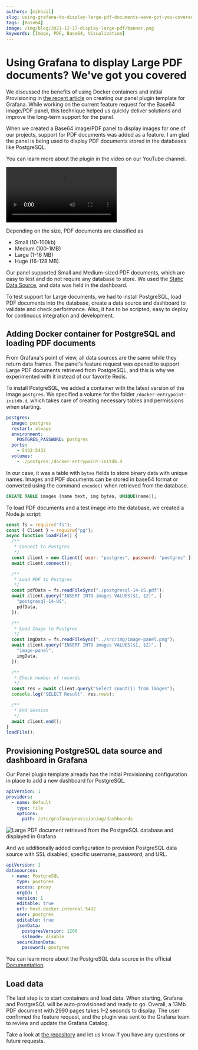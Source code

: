 ```yaml
---
authors: [mikhail]
slug: using-grafana-to-display-large-pdf-documents-weve-got-you-covered-4e654e8d4bce
tags: [Base64]
image: /img/blog/2021-12-17-display-large-pdf/banner.png
keywords: [Image, PDF, Base64, Visualization]
---
```



# Using Grafana to display Large PDF documents? We've got you covered

We discussed the benefits of using Docker containers and initial Provisioning in [the recent article](/blog/display-base64-encoded-images-from-any-data-source-on-your-dashboard-398a99ba5b5e) on creating our panel plugin template for Grafana. While working on the current feature request for the Base64 image/PDF panel, this technique helped us quickly deliver solutions and improve the long-term support for the panel.

<!--truncate-->

When we created a Base64 image/PDF panel to display images for one of our projects, support for PDF documents was added as a feature. I am glad the panel is being used to display PDF documents stored in the databases like PostgreSQL.

You can learn more about the plugin in the video on our YouTube channel.

<Video
  src="https://www.youtube.com/embed/1_bgLSehjhg"
  title="Images, PDFs, Video, Live Camera Feed on Grafana Dashboard."
/>

Depending on the size, PDF documents are classified as

- Small (10-100kb)
- Medium (100-1MB)
- Large (1-16 MB)
- Huge (16-128 MB).

Our panel supported Small and Medium-sized PDF documents, which are easy to test and do not require any database to store. We used the [Static Data Source](/plugins/volkovlabs-static-datasource), and data was held in the dashboard.

To test support for Large documents, we had to install PostgreSQL, load PDF documents into the database, create a data source and dashboard to validate and check performance. Also, it has to be scripted, easy to deploy for continuous integration and development.

## Adding Docker container for PostgreSQL and loading PDF documents

From Grafana's point of view, all data sources are the same while they return data frames. The panel's feature request was opened to support Large PDF documents retrieved from PostgreSQL, and this is why we experimented with it instead of our favorite Redis.

To install PostgreSQL, we added a container with the latest version of the image `postgres`. We specified a volume for the folder `/docker-entrypoint-initdb.d`, which takes care of creating necessary tables and permissions when starting.

```yaml
postgres:
  image: postgres
  restart: always
  environment:
    POSTGRES_PASSWORD: postgres
  ports:
    - 5432:5432
  volumes:
    - ./postgres:/docker-entrypoint-initdb.d
```

In our case, it was a table with `bytea` fields to store binary data with unique names. Images and PDF documents can be stored in base64 format or converted using the command `encode()` when retrieved from the database.

```sql
CREATE TABLE images (name text, img bytea, UNIQUE(name));
```

To load PDF documents and a test image into the database, we created a Node.js script:

```js
const fs = require("fs");
const { Client } = require("pg");
async function loadFile() {
  /**
   * Connect to Postgres
   */
  const client = new Client({ user: "postgres", password: "postgres" });
  await client.connect();

  /**
   * Load PDF to Postgres
   */
  const pdfData = fs.readFileSync("./postgresql-14-US.pdf");
  await client.query("INSERT INTO images VALUES($1, $2)", [
    "postgresql-14-US",
    pdfData,
  ]);

  /**
   * Load Image to Postgres
   */
  const imgData = fs.readFileSync("../src/img/image-panel.png");
  await client.query("INSERT INTO images VALUES($1, $2)", [
    "image-panel",
    imgData,
  ]);

  /**
   * Check number of records
   */
  const res = await client.query("Select count(1) from images");
  console.log("SELECT Result", res.rows);

  /**
   * End Session
   */
  await client.end();
}
loadFile();
```

## Provisioning PostgreSQL data source and dashboard in Grafana

Our Panel plugin template already has the Initial Provisioning configuration in place to add a new dashboard for PostgreSQL.

```yaml
apiVersion: 1
providers:
  - name: Default
    type: file
    options:
      path: /etc/grafana/provisioning/dashboards
```

![Large PDF document retrieved from the PostgreSQL database and displayed in Grafana](panel.png)

And we additionally added configuration to provision PostgreSQL data source with SSL disabled, specific username, password, and URL.

```yaml
apiVersion: 1
datasources:
  - name: PostgreSQL
    type: postgres
    access: proxy
    orgId: 1
    version: 1
    editable: true
    url: host.docker.internal:5432
    user: postgres
    editable: true
    jsonData:
      postgresVersion: 1200
      sslmode: disable
    secureJsonData:
      password: postgres
```

You can learn more about the PostgreSQL data source in the official [Documentation](https://grafana.com/docs/grafana/latest/datasources/postgres/).

## Load data

The last step is to start containers and load data. When starting, Grafana and PostgreSQL will be auto-provisioned and ready to go. Overall, a 13Mb PDF document with 2990 pages takes 1–2 seconds to display. The user confirmed the feature request, and the plugin was sent to the Grafana team to review and update the Grafana Catalog.

Take a look at [the repository](https://github.com/VolkovLabs/volkovlabs-image-panel) and let us know if you have any questions or future requests.
